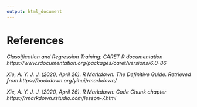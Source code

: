 ```yaml
---
output: html_document
---
```


# References


*Classification and Regression Training: CARET R documentation https://www.rdocumentation.org/packages/caret/versions/6.0-86*

*Xie, A. Y. J. J. (2020, April 26). R Markdown: The Definitive Guide. Retrieved from https://bookdown.org/yihui/rmarkdown/*

*Xie, A. Y. J. J. (2020, April 26). R Markdown: Code Chunk chapter https://rmarkdown.rstudio.com/lesson-7.html*
